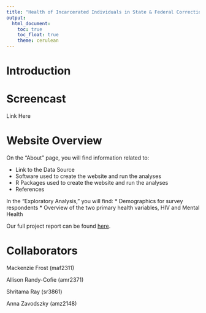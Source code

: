 ```yaml
---
title: "Health of Incarcerated Individuals in State & Federal Correctional Facilities, 2003-2004"
output: 
  html_document:
    toc: true
    toc_float: true
    theme: cerulean
---
```


# Introduction

# Screencast

Link Here

# Website Overview

On the "About" page, you will find information related to: 

* Link to the Data Source
* Software used to create the website and run the analyses
* R Packages used to create the website and run the analyses
* References

In the "Exploratory Analysis," you will find: 
* Demographics for survey respondents 
* Overview of the two primary health variables, HIV and Mental Health

Our full project report can be found [here](project_report.html).

# Collaborators

Mackenzie Frost (maf2311)

Allison Randy-Cofie (amr2371)

Shritama Ray (sr3861)

Anna Zavodszky (amz2148)
